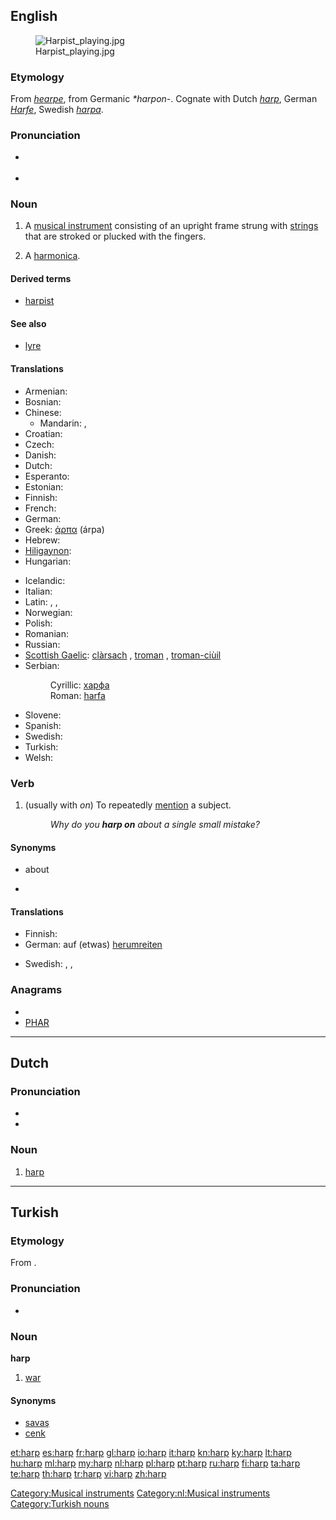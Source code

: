 {{wikipedia}}
{{also|Harp}}
==English==
[[Image:Harpist playing.jpg|thumb]]

===Etymology===
From {{etyl|ang}} ''[[hearpe]]'', from Germanic ''*harpon-''.  Cognate with Dutch ''[[#Dutch|harp]]'', German ''[[Harfe]]'', Swedish ''[[harpa]]''.

===Pronunciation===
* {{a|UK}} {{IPA|/hɑːp/}}
* {{a|US}} {{IPA|/hɑɻp/}}
*: {{rhymes|ɑː(r)p}}

===Noun===
{{en-noun}}

# A [[musical instrument]] consisting of an upright frame strung with [[string]]s that are stroked or plucked with the fingers.
# {{colloquial}} A [[harmonica]].

====Derived terms====
* [[harpist]]

====See also====
* [[lyre]]

====Translations====
{{trans-top|musical instrument}}
* Armenian: {{t-|hy|տավիղ|tr=taviġ}}
* Bosnian: {{t-|bs|harfa|f}}
* Chinese:
** Mandarin: {{t-|cmn|豎琴|sc=Hani}}, {{t-|cmn|竖琴|tr=shùqín|sc=Hani}}
* Croatian: {{t-|hr|harfa|f}}
* Czech: {{t+|cs|harfa|f}}
* Danish: {{t-|da|harpe}}
* Dutch: {{t+|nl|harp|f}}
* Esperanto: {{t-|eo|harpo|xs=Esperanto}}
* Estonian: {{t|et|harf}}
* Finnish: {{t+|fi|harppu}}
* French: {{t+|fr|harpe|f}}
* German: {{t+|de|Harfe|f}}
* Greek: [[άρπα]] (árpa) {{f}}
* Hebrew: {{t+|he|נבל|alt=נֵבֶל}}
* [[Hiligaynon]]: {{tø|hil|arpa|alt=árpa|xs=Hiligaynon}}
* Hungarian: {{t+|hu|hárfa}}
{{trans-mid}}
* Icelandic: {{t+|is|harpa}}
* Italian: {{t+|it|arpa|f}}
* Latin: {{t-|la|sambuca|f}}, {{t-|la|harpa|f}}, {{t-|la|psalterium|n}}
* Norwegian: {{t+|no|harpe|m|f}}
* Polish: {{t+|pl|harfa|f}}
* Romanian: {{t-|ro|harfă|f}}
* Russian: {{t+|ru|арфа|f|tr=árfa}}
* [[Scottish Gaelic]]: [[clàrsach]] {{f}}, [[troman]] {{m}}, [[troman-ciùil]] {{m}}
* Serbian:
*: Cyrillic: [[харфа#Serbian|харфа]] {{f}}
*: Roman: [[harfa#Serbian|harfa]] {{f}}
* Slovene: {{t+|sl|harfa|f}}
* Spanish: {{t+|es|arpa|f}}
* Swedish: {{t+|sv|harpa|c}}
* Turkish: {{t+|tr|arp}}
* Welsh: {{t-|cy|telyn|f|xs=Welsh}}
{{trans-bottom}}

===Verb===
{{en-verb}}

# (usually with ''on'') To repeatedly [[mention]] a subject.
#: ''Why do you '''harp on''' about a single small mistake?''

====Synonyms====
* {{l|en|keep on}} about
* {{l|en|perseverate}}

====Translations====
{{trans-top|to repeatedly mention a subject}}
* Finnish: {{t+|fi|jankuttaa}}
* German: auf (etwas) [[herumreiten]]
{{trans-mid}}
* Swedish: {{t+|sv|harpa}}, {{t|sv|tjata}}, {{t|sv|älta}}
{{trans-bottom}}

===Anagrams===
* {{alphagram|ahpr}}
* [[PHAR#English|PHAR]]

[[Category:Musical instruments]]

----

==Dutch==
{{wikipedia|lang=nl}}

===Pronunciation===
* {{audio|Nl-harp.ogg|audio}}
* {{IPA|/hɑʀp/|lang=nl}}

===Noun===
{{nl-noun|g1=f|g2=m|harpen|*}}

# [[#English|harp]]

[[Category:nl:Musical instruments]]

----

==Turkish==

===Etymology===
From {{etyl|ar|tr}}.

===Pronunciation===
* {{IPA|/hɑrp/|lang=tr}}

===Noun===
'''harp'''

# {{dated|lang=tr}} [[war]]

====Synonyms====
* [[savaş]]
* [[cenk]]

[[Category:Turkish nouns]]

[[et:harp]]
[[es:harp]]
[[fr:harp]]
[[gl:harp]]
[[io:harp]]
[[it:harp]]
[[kn:harp]]
[[ky:harp]]
[[lt:harp]]
[[hu:harp]]
[[ml:harp]]
[[my:harp]]
[[nl:harp]]
[[pl:harp]]
[[pt:harp]]
[[ru:harp]]
[[fi:harp]]
[[ta:harp]]
[[te:harp]]
[[th:harp]]
[[tr:harp]]
[[vi:harp]]
[[zh:harp]]